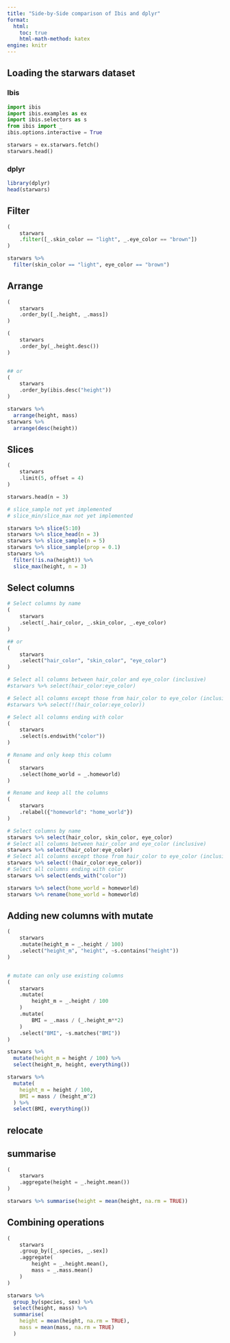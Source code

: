 ```yaml
---
title: "Side-by-Side comparison of Ibis and dplyr"
format:
  html:
    toc: true
    html-math-method: katex
engine: knitr
---
```


## Loading the starwars dataset

:::: {.grid}

::: {.g-col-6}

### Ibis

```python
import ibis
import ibis.examples as ex
import ibis.selectors as s
from ibis import _
ibis.options.interactive = True

starwars = ex.starwars.fetch()
starwars.head()
```
:::
  
::: {.g-col-6}

### dplyr

```r
library(dplyr)
head(starwars)
```
:::

::::  

<!-----
::::::: {.grid}
::: {.g-col-6}

```python
```
:::


:::{.g-col-6}
```r
```
:::

:::::::
---->


## Filter


::::::: {.grid}
::: {.g-col-6}

```python
(
    starwars
    .filter([_.skin_color == "light", _.eye_color == "brown"])
)
```
:::

:::{.g-col-6}
```r
starwars %>%
  filter(skin_color == "light", eye_color == "brown")
```
:::
:::::::

## Arrange

::::::: {.grid}
::: {.g-col-6}

```python
(
    starwars
    .order_by([_.height, _.mass])
)

(
    starwars
    .order_by(_.height.desc())
)


## or
(
    starwars
    .order_by(ibis.desc("height"))
)
```
:::


:::{.g-col-6}
```r
starwars %>%
  arrange(height, mass)
starwars %>%
  arrange(desc(height))
```
:::
    
:::::::

## Slices


::::::: {.grid}
::: {.g-col-6}

```python
(
    starwars
    .limit(5, offset = 4)
)

starwars.head(n = 3)

# slice_sample not yet implemented
# slice_min/slice_max not yet implemented
```
:::


:::{.g-col-6}
```r
starwars %>% slice(5:10)
starwars %>% slice_head(n = 3)
starwars %>% slice_sample(n = 5)
starwars %>% slice_sample(prop = 0.1)
starwars %>%
  filter(!is.na(height)) %>%
  slice_max(height, n = 3)
```
:::

:::::::


## Select columns

::::::: {.grid}
::: {.g-col-6}

```python
# Select columns by name
(
    starwars
    .select(_.hair_color, _.skin_color, _.eye_color)
)

## or
(
    starwars
    .select("hair_color", "skin_color", "eye_color")
)

# Select all columns between hair_color and eye_color (inclusive)
#starwars %>% select(hair_color:eye_color)

# Select all columns except those from hair_color to eye_color (inclusive)
#starwars %>% select(!(hair_color:eye_color))

# Select all columns ending with color
(
    starwars
    .select(s.endswith("color"))
)

# Rename and only keep this column
(
    starwars
    .select(home_world = _.homeworld)
)

# Rename and keep all the columns
(
    starwars
    .relabel({"homeworld": "home_world"})
)
```
:::


:::{.g-col-6}
```r
# Select columns by name
starwars %>% select(hair_color, skin_color, eye_color)
# Select all columns between hair_color and eye_color (inclusive)
starwars %>% select(hair_color:eye_color)
# Select all columns except those from hair_color to eye_color (inclusive)
starwars %>% select(!(hair_color:eye_color))
# Select all columns ending with color
starwars %>% select(ends_with("color"))

starwars %>% select(home_world = homeworld)
starwars %>% rename(home_world = homeworld)

```
:::

:::::::

## Adding new columns with mutate

::::::: {.grid}
::: {.g-col-6}

```python
(
    starwars
    .mutate(height_m = _.height / 100)
    .select("height_m", "height", ~s.contains("height"))
)


# mutate can only use existing columns
(
    starwars
    .mutate(
        height_m = _.height / 100
    )
    .mutate(        
        BMI = _.mass / (_.height_m**2)
    )
    .select("BMI", ~s.matches("BMI"))
)

```
:::


:::{.g-col-6}
```r
starwars %>%
  mutate(height_m = height / 100) %>%
  select(height_m, height, everything())

starwars %>%
  mutate(
    height_m = height / 100,
    BMI = mass / (height_m^2)
  ) %>%
  select(BMI, everything())
```
:::

:::::::

## relocate



## summarise

::::::: {.grid}
::: {.g-col-6}

```python
(
    starwars
    .aggregate(height = _.height.mean())
)
```
:::


:::{.g-col-6}
```r
starwars %>% summarise(height = mean(height, na.rm = TRUE))
```
:::

:::::::



## Combining operations


::::::: {.grid}
::: {.g-col-6}

```python
(
    starwars
    .group_by([_.species, _.sex])
    .aggregate(
        height = _.height.mean(),
        mass = _.mass.mean()
    )
)
```
:::


:::{.g-col-6}
```r
starwars %>%
  group_by(species, sex) %>%
  select(height, mass) %>%
  summarise(
    height = mean(height, na.rm = TRUE),
    mass = mean(mass, na.rm = TRUE)
  )
```
:::

:::::::
